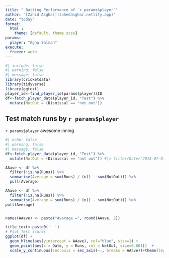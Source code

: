 ```yaml
---
title: " Batting Performance of `r params$player`"
author: "[Zahid Asghar](zahedasghar.netlify.app)"
date: "today"
format: 
  html :
    theme: [default, theme.scss]
params:
  player: "Agha Salman"
execute: 
  freeze: auto
---
```


```r
#| include: false
#| warning: false
#| message: false
library(cricketdata)
library(tidyverse)
library(ggtext)
player_id<-find_player_id(params$player)$ID
df<-fetch_player_data(player_id, "Test") %>%
  mutate(NotOut = (Dismissal == "not out"))

```



## Test match runs by **`r params$player`** 
`r params$player` awesome inning
```r
#| echo: false
#| warning: false
#| message: false
df<-fetch_player_data(player_id, "Test") %>%
  mutate(NotOut = (Dismissal == "not out")) #|> filter(Date>"2018-07-01")

AAave <- df %>%
  filter(!is.na(Runs)) %>%
  summarise(Average = sum(Runs) / (n() - sum(NotOut))) %>%
  pull(Average)

AAave <- df %>%
  filter(!is.na(Runs)) %>%
  summarise(Average = sum(Runs) / (n() - sum(NotOut))) %>%
pull(Average)


names(AAave) <- paste("Average =", round(AAave, 2))

title_text<-paste0('  ')
# Plot Test scores
ggplot(df) +
  geom_hline(aes(yintercept = AAave), col="blue", size=1) +
  geom_point(aes(x = Date, y = Runs, col = NotOut, size=0.001))  +
  scale_y_continuous(sec.axis = sec_axis(~., breaks = AAave))+theme(legend.position = "none") +labs(title=title_text)+theme_minimal()
```
